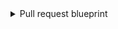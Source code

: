 <details>
<summary>Pull request blueprint</summary>

```json showLineNumbers
{
  "identifier": "bitbucketPullRequest",
  "title": "Pull Request",
  "icon": "GitVersion",
  "schema": {
    "properties": {
      "creator": {
        "title": "Creator",
        "type": "string",
        "format": "user"
      },
      "assignees": {
        "title": "Assignees",
        "type": "array"
      },
      "reviewers": {
        "title": "Reviewers",
        "type": "array"
      },
      "status": {
        "title": "Status",
        "type": "string",
        "enum": ["MERGED","OPEN","DECLINED"],
        "enumColors": {
          "MERGED": "purple",
          "OPEN": "green",
          "DECLINED": "red"
        }
      },
      "createdAt": {
        "title": "Created At",
        "type": "string",
        "format": "date-time"
      },
      "updatedAt": {
        "title": "Updated At",
        "type": "string",
        "format": "date-time"
      },
      "link": {
        "title": "Link",
        "format": "url",
        "type": "string"
      }
    },
    "required": []
  },
  "mirrorProperties": {},
  "calculationProperties": {
    "lead_time_days": {
      "title": "Lead time (Days)",
      "calculation": "if .properties.status == \"MERGED\" then ((.properties.updatedAt | sub(\"\\\\.[0-9]+\\\\+00:00$\"; \"Z\") | strptime(\"%Y-%m-%dT%H:%M:%SZ\") | mktime) - (.properties.createdAt | sub(\"\\\\.[0-9]+\\\\+00:00$\"; \"Z\") | strptime(\"%Y-%m-%dT%H:%M:%SZ\") | mktime)) / 86400 | tonumber else null end",
      "type": "number"
    }
  },
  "aggregationProperties": {},
  "relations": {
    "repository": {
      "title": "Repository",
      "target": "bitbucketRepository",
      "required": false,
      "many": false
    }
  }
}
```

</details>
